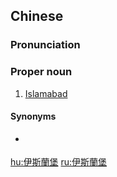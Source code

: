 {{also|伊斯兰堡}}
==Chinese==
{{zh-forms|s=伊斯兰堡|gloss=-}}
{{wikipedia|lang=zh}}

===Pronunciation===
{{zh-pron
|m=Yīsīlánbǎo
|c=ji1 si1 laan4 bou2
|mn=qz:I-sir-lân-pó/xm,zz:I-su-lân-pó
|cat=pn
}}

===Proper noun===
{{zh-proper noun}}

# {{lb|zh|Mainland China}} [[Islamabad]] {{gloss|capital city of Pakistan}}

====Synonyms====
* {{qualifier|Taiwan}} {{zh-l|伊斯蘭瑪巴德}}

{{zh-cat|Capital cities}}

[[hu:伊斯蘭堡]]
[[ru:伊斯蘭堡]]
